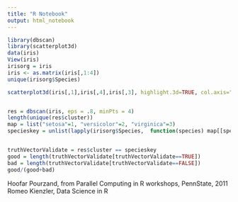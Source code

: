 ```yaml
---
title: "R Notebook"
output: html_notebook
---
```



```r
library(dbscan)
library(scatterplot3d)
data(iris)
View(iris)
irisorg = iris
iris <- as.matrix(iris[,1:4])
unique(irisorg$Species)

scatterplot3d(iris[,1],iris[,4],iris[,3], highlight.3d=TRUE, col.axis="blue", col.grid="lightblue", main="scatterplot3d - 1", pch=20)



```

```r
res = dbscan(iris, eps = .8, minPts = 4)
length(unique(res$cluster))
map = list("setosa"=1, "versicolor"=2, "virginica"=3)
specieskey = unlist(lapply(irisorg$Species,  function(species) map[[species]]))


truthVectorValidate = res$cluster == specieskey
good = length(truthVectorValidate[truthVectorValidate==TRUE])
bad = length(truthVectorValidate[truthVectorValidate==FALSE])
good/(good+bad)

```

Hoofar Pourzand, from Parallel Computing in R workshops, PennState, 2011
Romeo Kienzler, Data Science in R
